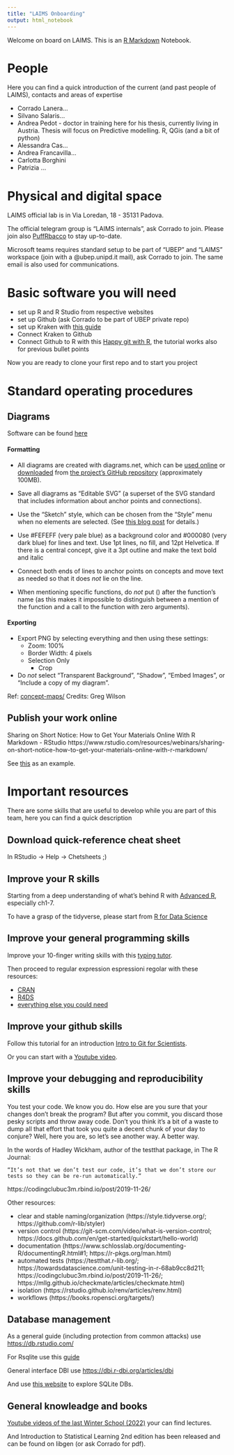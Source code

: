 ```yaml
---
title: "LAIMS Onboarding"
output: html_notebook
---
```


Welcome on board on LAIMS. This is an [R Markdown](http://rmarkdown.rstudio.com) Notebook. 

# People

Here you can find a quick introduction of the current (and past people of LAIMS), contacts and areas of expertise

- Corrado Lanera...
- Silvano Salaris...
- Andrea Pedot - doctor in training here for his thesis, currently living in Austria. Thesis will focus on Predictive modelling. R, QGis (and a bit of python)
- Alessandra Cas...
- Andrea Francavilla...
- Carlotta Borghini
- Patrizia ...

# Physical and digital space

LAIMS official lab is in Via Loredan, 18 - 35131 Padova.

The official telegram group is "LAIMS internals", ask Corrado to join. Please join also [PuffRbacco](https://t.me/puffRbacco) to stay up-to-date.

Microsoft teams requires standard setup to be part of "UBEP" and "LAIMS" workspace (join with a @ubep.unipd.it mail), ask Corrado to join. The same email is also used for communications.

# Basic software you will need

- set up R and R Studio from respective websites
- set up Github (ask Corrado to be part of UBEP private repo)
- set up Kraken with [this guide](https://corradolanera.github.io/git-github-gitkraken/)
- Connect Kraken to Github
- Connect Github to R with this [Happy git with R](https://happygitwithr.com/), the tutorial works also for previous bullet points

Now you are ready to clone your first repo and to start you project

# Standard operating procedures

## Diagrams

Software can be found [here](https://github.com/jgraph/drawio-desktop/releases/tag/v13.6.2)

#### Formatting

-   All diagrams are created with diagrams.net,
    which can be [used online](https://app.diagrams.net/)
    or [downloaded](https://github.com/jgraph/drawio-desktop/releases/tag/v13.6.2)
    from [the project's GitHub repository](https://github.com/jgraph/drawio)
    (approximately 100MB).

-   Save all diagrams as "Editable SVG"
    (a superset of the SVG standard that includes information about anchor points and connections).

-   Use the "Sketch" style,
    which can be chosen from the "Style" menu when no elements are selected.
    (See [this blog post](https://www.diagrams.net/blog/rough-style) for details.)

-   Use #FEFEFF (very pale blue) as a background color
    and #000080 (very dark blue) for lines and text.
    Use 1pt lines, no fill, and 12pt Helvetica.
    If there is a central concept,
    give it a 3pt outline
    and make the text bold and italic

-   Connect both ends of lines to anchor points on concepts
    and move text as needed so that it does *not* lie on the line.

-   When mentioning specific functions, do _not_ put () after the function's name
    (as this makes it impossible to distinguish between a mention of the function
    and a call to the function with zero arguments).

#### Exporting

-   Export PNG by selecting everything and then using these settings:
    -   Zoom: 100%
    -   Border Width: 4 pixels
    -   Selection Only
        -   Crop

-   Do *not* select "Transparent Background", "Shadow", "Embed Images",
    or "Include a copy of my diagram".


Ref: [concept-maps/](https://github.com/rstudio/concept-maps/)
Credits: Greg Wilson

## Publish your work online

Sharing on Short Notice: How to Get Your Materials Online With R Markdown - RStudio
https://www.rstudio.com/resources/webinars/sharing-on-short-notice-how-to-get-your-materials-online-with-r-markdown/

See [this](https://www.corradolanera.it/2020/05/23/accuratezza-sensibilit%C3%A0-specificit%C3%A0-prevalenza-e-valori-predittivi-positivo-e-negativo-di-un-test-diagnostico/) as an example.

# Important resources

There are some skills that are useful to develop while you are part of this team, here you can find a quick description

## Download quick-reference cheat sheet

In RStudio -> Help -> Chetsheets ;)

## Improve your R skills

Starting from a deep understanding of what's behind R with [Advanced R](), especially ch1-7.

To have a grasp of the tidyverse, please start from [R for Data Science](https://r4ds.had.co.nz/) 

## Improve your general programming skills

Improve your 10-finger writing skills with this [typing tutor](https://www.tenthumbstypingtutor.com/).

Then proceed to regular expression espressioni regolar with these resources:

- [CRAN](https://cran.r-project.org/web/packages/stringr/vignettes/regular-expressions.html)
- [R4DS](https://r4ds.had.co.nz/strings.html#strings)
- [everything else you could need](https://www.regular-expressions.info/)

## Improve your github skills

Follow this tutorial for an introduction [Intro to Git for Scientists](https://github.com/gadenbuie/intro-to-git-for-scientists/blob/main/IntroToGitForScientists.pdf).

Or you can start with a [Youtube video](https://www.youtube.com/watch?v=NVpwCzeFPD8&list=PL9MslR9MhrJbO7u34sgR3J6iMqkFmVenG&index=2).

## Improve your debugging and reproducibility skills

You test your code. We know you do. How else are you sure that your changes don’t break the program? But after you commit, you discard those pesky scripts and throw away code. Don’t you think it’s a bit of a waste to dump all that effort that took you quite a decent chunk of your day to conjure? Well, here you are, so let’s see another way. A better way.

In the words of Hadley Wickham, author of the testthat package, in The R Journal:

    “It’s not that we don’t test our code, it’s that we don’t store our tests so they can be re-run automatically.”

https://codingclubuc3m.rbind.io/post/2019-11-26/

Other resources:

- clear and stable naming/organization (https://style.tidyverse.org/; https://github.com/r-lib/styler)
- version control (https://git-scm.com/video/what-is-version-control; https://docs.github.com/en/get-started/quickstart/hello-world)
- documentation (https://www.schlosslab.org/documenting-R/documentingR.html#1; https://r-pkgs.org/man.html)
- automated tests (https://testthat.r-lib.org/; https://towardsdatascience.com/unit-testing-in-r-68ab9cc8d211; https://codingclubuc3m.rbind.io/post/2019-11-26/; https://mllg.github.io/checkmate/articles/checkmate.html)
- isolation (https://rstudio.github.io/renv/articles/renv.html)
- workflows (https://books.ropensci.org/targets/)

## Database management

As a general guide (including protection from common attacks) use [https://db.rstudio.com/](https://db.rstudio.com/)

For Rsqlite use this [guide](https://rsqlite.r-dbi.org/articles/rsqlite)

General interface DBI use [https://dbi.r-dbi.org/articles/dbi](https://dbi.r-dbi.org/articles/dbi)

And use [this website](https://sqlitebrowser.org/) to explore SQLite DBs.

## General knowleadge and books

[Youtube videos of the last Winter School (2022)](https://www.youtube.com/playlist?list=PL8DJJCQPkOSV_JETehL_7HwFMDW4Nrz3n) your can find lectures.

And Introduction to Statistical Learning 2nd edition has been released and can be found on libgen (or ask Corrado for pdf).
